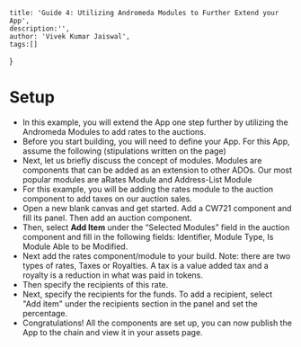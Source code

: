     title: 'Guide 4: Utilizing Andromeda Modules to Further Extend your App',
    description:'',
    author: 'Vivek Kumar Jaiswal',
    tags:[]
}

# Setup

* In this example, you will extend the App one step further by utilizing the Andromeda Modules to add rates to the auctions.
* Before you start building, you will need to define your App. For this App, assume the following (stipulations written on the page)
* Next, let us briefly discuss the concept of modules. Modules are components that can be added as an extension to other ADOs. Our most popular modules are aRates Module and Address-List Module
* For this example, you will be adding the rates module to the auction component to add taxes on our auction sales.
* Open a new blank canvas and get started. Add a CW721 component and fill its panel. Then add an auction component.
* Then, select **Add Item** under the “Selected Modules” field in the auction component and fill in the following fields: Identifier, Module Type, Is Module Able to be Modified.
* Next add the rates component/module to your build. Note: there are two types of rates, Taxes or Royalties. A tax is a value added tax and a royalty is a reduction in what was paid in tokens.
* Then specify the recipients of this rate.
* Next, specify the recipients for the funds. To add a recipient, select "Add item" under the recipients section in the panel and set the percentage.
* Congratulations! All the components are set up, you can now publish the App to the chain and view it in your assets page.


